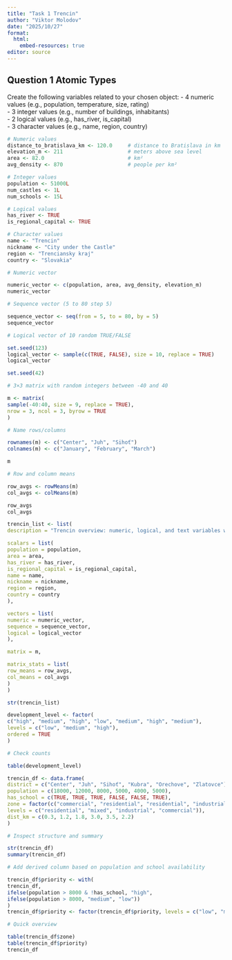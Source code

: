 ---
title: "Task 1 Trencin"
author: "Viktor Molodov"
date: "2025/10/27"
format:
  html:
    embed-resources: true
editor: source
---

## Question 1 Atomic Types

Create the following variables related to your chosen object:
- 4 numeric values (e.g., population, temperature, size, rating)  
- 3 integer values (e.g., number of buildings, inhabitants)  
- 2 logical values (e.g., has_river, is_capital)  
- 3 character values (e.g., name, region, country)

```{r}
# Numeric values
distance_to_bratislava_km <- 120.0     # distance to Bratislava in km
elevation_m <- 211                     # meters above sea level
area <- 82.0                           # km²
avg_density <- 870                     # people per km²

# Integer values
population <- 51000L
num_castles <- 1L
num_schools <- 15L

# Logical values
has_river <- TRUE
is_regional_capital <- TRUE

# Character values
name <- "Trencin"
nickname <- "City under the Castle"
region <- "Trenciansky kraj"
country <- "Slovakia"
```

```{r}
# Numeric vector

numeric_vector <- c(population, area, avg_density, elevation_m)
numeric_vector

# Sequence vector (5 to 80 step 5)

sequence_vector <- seq(from = 5, to = 80, by = 5)
sequence_vector

# Logical vector of 10 random TRUE/FALSE

set.seed(123)
logical_vector <- sample(c(TRUE, FALSE), size = 10, replace = TRUE)
logical_vector
```

```{r}
set.seed(42)

# 3×3 matrix with random integers between -40 and 40

m <- matrix(
sample(-40:40, size = 9, replace = TRUE),
nrow = 3, ncol = 3, byrow = TRUE
)

# Name rows/columns

rownames(m) <- c("Center", "Juh", "Sihoť")
colnames(m) <- c("January", "February", "March")

m

# Row and column means

row_avgs <- rowMeans(m)
col_avgs <- colMeans(m)

row_avgs
col_avgs
```

```{r}
trencin_list <- list(
description = "Trencin overview: numeric, logical, and text variables with a matrix and computed statistics.",

scalars = list(
population = population,
area = area,
has_river = has_river,
is_regional_capital = is_regional_capital,
name = name,
nickname = nickname,
region = region,
country = country
),

vectors = list(
numeric = numeric_vector,
sequence = sequence_vector,
logical = logical_vector
),

matrix = m,

matrix_stats = list(
row_means = row_avgs,
col_means = col_avgs
)
)

str(trencin_list)
```

```{r}
development_level <- factor(
c("high", "medium", "high", "low", "medium", "high", "medium"),
levels = c("low", "medium", "high"),
ordered = TRUE
)

# Check counts

table(development_level)
```

```{r}
trencin_df <- data.frame(
district = c("Center", "Juh", "Sihoť", "Kubra", "Orechove", "Zlatovce"),
population = c(18000, 12000, 8000, 5000, 4000, 5000),
has_school = c(TRUE, TRUE, TRUE, FALSE, FALSE, TRUE),
zone = factor(c("commercial", "residential", "residential", "industrial", "mixed", "residential"),
levels = c("residential", "mixed", "industrial", "commercial")),
dist_km = c(0.3, 1.2, 1.8, 3.0, 3.5, 2.2)
)

# Inspect structure and summary

str(trencin_df)
summary(trencin_df)

# Add derived column based on population and school availability

trencin_df$priority <- with(
trencin_df,
ifelse(population > 8000 & !has_school, "high",
ifelse(population > 8000, "medium", "low"))
)
trencin_df$priority <- factor(trencin_df$priority, levels = c("low", "medium", "high"), ordered = TRUE)

# Quick overview

table(trencin_df$zone)
table(trencin_df$priority)
trencin_df
```
